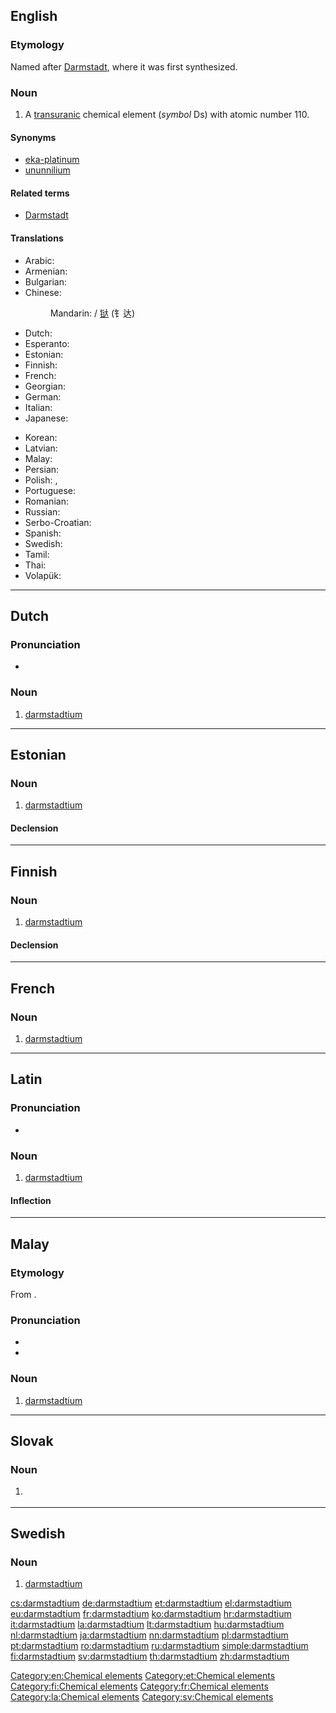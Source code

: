 {{also|Darmstadtium}}
==English==

{{elements|Ds|meitnerium|Mt|roentgenium|Rg}}

===Etymology===
Named after [[w:Darmstadt|Darmstadt]], where it was first synthesized.

===Noun===
{{en-noun|-}}
{{wikipedia}}

# A [[transuranic]] chemical element (''symbol'' Ds) with atomic number 110.

====Synonyms====
* [[eka-platinum]] {{qualifier|used before the element was discovered}}
* [[ununnilium]] {{qualifier|used before the element was officially named}}

====Related terms====
* [[w:Darmstadt|Darmstadt]]

====Translations====
{{trans-top|transuranic chemical element with atomic number 110}}
* Arabic: {{t|ar|دارمشتادتيوم|tr=darmštádtiyum|m}}
* Armenian: {{t|hy|դարմշտադիում|tr=darmštadium|sc=Armn}}
* Bulgarian: {{t|bg|дармщадтий|tr=dármštadtij|m}}
* Chinese:
*: Mandarin: {{t|cmn|鐽}} / [[𫟼]] (钅达)
* Dutch: {{t+|nl|darmstadtium|n}}
* Esperanto: {{t|eo|darmŝtatio}}
* Estonian: {{t|et|darmstadtium}}
* Finnish: {{t+|fi|darmstadtium}}
* French: {{t+|fr|darmstadtium|m}}
* Georgian: {{t|ka|დარმშტატიუმი|tr=darmštatiumi}}
* German: {{t+|de|Darmstadtium|n}}
* Italian: {{t+|it|darmstadtio|m}}
* Japanese: {{t|ja|ダームスタチウム|tr=dāmusutachiumu}}
{{trans-mid}}
* Korean: {{t|ko|다름슈타튬|tr=dareumsyutatyum}}
* Latvian: {{t|lv|darmstadtis}}
* Malay: {{t|ms|darmstadtium}}
* Persian: {{t|fa|دارمشتادیم|tr=dârmeštâdiom|sc=fa-Arab}}
* Polish: {{t|pl|darmsztadt}}, {{t|pl|darmstadt|m}}
* Portuguese: {{t+|pt|darmstádio|m}}
* Romanian: {{t+|ro|darmstadtiu|n}}
* Russian: {{t+|ru|дармштадтий|m|tr=dármštadtij}}
* Serbo-Croatian: {{t|sh|darmstadij|m}}
* Spanish: {{t+|es|darmstadtio|m}}
* Swedish: {{t+|sv|darmstadtium}}
* Tamil: {{t|ta|டாம்ஸ்ராட்டியம்|tr=ţāmsrāţţiyam}}
* Thai: {{t|th|ดาร์มลตัดเชียม|tr=dāmsatatchiam}}
* Volapük: {{t+|vo|darmstatin}}
{{trans-bottom}}

[[Category:en:Chemical elements]]

----

==Dutch==
{{wikipedia|lang=nl}}
{{elements|Ds|meitnerium|Mt|roentgenium|Rg|lang=nl}}

===Pronunciation===
* {{audio|Nl-darmstadtium.ogg|Audio|lang=nl}}

===Noun===
{{nl-noun|n|-|-}}

# [[#English|darmstadtium]]

----

==Estonian==

===Noun===
{{et-noun|darmstadtiumi|darmstadtiumi|par2=darmstadtiumit}}

# [[#English|darmstadtium]]

====Declension====
{{et-decl-seminar|darmstadtium|nopl=1}}
{{et-decl-redel|darmstadtium|nopl=1}}

[[Category:et:Chemical elements]]

----

==Finnish==
{{wikipedia|lang=fi}}

===Noun===
{{fi-noun}}

# [[#English|darmstadtium]]

====Declension====
{{fi-decl-risti|darmstadtium|||a|i=0|nopl=1}}

[[Category:fi:Chemical elements]]

----

==French==

===Noun===
{{fr-noun|m}}

# [[#English|darmstadtium]]

[[Category:fr:Chemical elements]]

----

==Latin==
{{wikipedia|lang=la}}

===Pronunciation===
* {{la-pronunc|darmstadtium}}

===Noun===
{{la-noun|darmstadtium|darmstadtii|darmstadtiī|n|second}}

# [[#English|darmstadtium]]

====Inflection====
{{la-decl-2nd-N|darmstadti}}

[[Category:la:Chemical elements]]

----

==Malay==
{{wikipedia|lang=ms}}
{{elements|Ds|meitnerium|Mt|roentgenium|Rg|lang=ms}}

===Etymology===
From {{etyl|en|ms}} {{term|darmstadtium|lang=en}}.

===Pronunciation===
* {{IPA|[da(r)mstattiom]|[da(r)mstattiəm]|lang=ms}}
* {{rhymes|iom|jom|om|lang=ms}}

===Noun===
{{head|ms|noun}}

# [[#English|darmstadtium]] {{gloss|chemical element}}

----

==Slovak==
{{elements|Ds|meitnerium|Mt|roentgenium|Rg|lang=sk}}

===Noun===
{{sk-noun|g=n|gen=darmstadtia|decl=mesto}}

# {{l|en|darmstadtium}} {{gloss|element}}

----

==Swedish==

===Noun===
{{sv-noun|n}}

# [[#English|darmstadtium]]

[[Category:sv:Chemical elements]]

[[cs:darmstadtium]]
[[de:darmstadtium]]
[[et:darmstadtium]]
[[el:darmstadtium]]
[[eu:darmstadtium]]
[[fr:darmstadtium]]
[[ko:darmstadtium]]
[[hr:darmstadtium]]
[[it:darmstadtium]]
[[la:darmstadtium]]
[[lt:darmstadtium]]
[[hu:darmstadtium]]
[[nl:darmstadtium]]
[[ja:darmstadtium]]
[[nn:darmstadtium]]
[[pl:darmstadtium]]
[[pt:darmstadtium]]
[[ro:darmstadtium]]
[[ru:darmstadtium]]
[[simple:darmstadtium]]
[[fi:darmstadtium]]
[[sv:darmstadtium]]
[[th:darmstadtium]]
[[zh:darmstadtium]]
